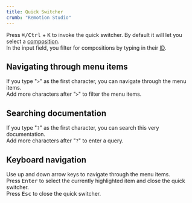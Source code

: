 ```yaml
---
title: Quick Switcher
crumb: "Remotion Studio"
---
```


Press <kbd>⌘/Ctrl</kbd> + <kbd>K</kbd> to invoke the quick switcher. By default it will let you select a [composition](/docs/terminology/composition).  
In the input field, you filter for compositions by typing in their [ID](/docs/terminology/composition#composition-id).

## Navigating through menu items

If you type "`>`" as the first character, you can navigate through the menu items.  
Add more characters after "`>`" to filter the menu items.

## Searching documentation

If you type "`?`" as the first character, you can search this very documentation.  
Add more characters after "`?`" to enter a query.

## Keyboard navigation

Use up and down arrow keys to navigate through the menu items.  
Press <kbd>Enter</kbd> to select the currently highlighted item and close the quick switcher.  
Press <kbd>Esc</kbd> to close the quick switcher.

